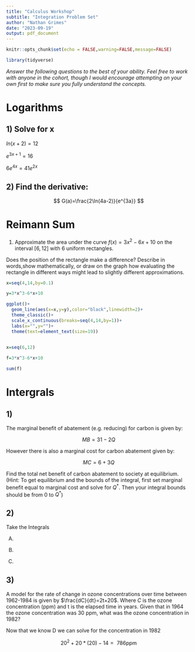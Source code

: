 ```yaml
---
title: "Calculus Workshop"
subtitle: "Integration Problem Set"
author: "Nathan Grimes"
date: "2023-09-19"
output: pdf_document
---
```


```r
knitr::opts_chunk$set(echo = FALSE,warning=FALSE,message=FALSE)

library(tidyverse)
```

*Answer the following questions to the best of your ability. Feel free to work with anyone in the cohort, though I would encourage attempting on your own first to make sure you fully understand the concepts.*

# Logarithms

## 1) Solve for x

$ln(x+2)=12$

\textcolor{blue}{Solution}

\begin{align}
x+2=e^{12}\\
x=e^{12}-2\\
x=162,752.79
\end{align}

$e^{3x+1}=16$

\textcolor{blue}{Solution}

\begin{align}
3x+1=\ln(16)\\
x=\frac{\ln(16)-1}{3} \\
x=1.26
\end{align}

$6e^{4x}=41e^{2x}$

\textcolor{blue}{Solution}

\begin{align}
\frac{e^{4x}}{e^{2x}=\frac{41}{6}}\\
e^{4x-2x}=\frac{41}{6} \\
e^{2x}=\frac{41}{6}\\
2x=\ln(41)-\ln(6)\\
x=\frac{\ln(41)-\ln(6)}{2}
\end{align}


## 2) Find the derivative:

$$
G(a)=\frac{2\ln(4a-2)}{e^{3a}}
$$

\textcolor{blue}{Solution: Break it down into parts. First we need the quotient rule. Then use chain rules for the f(x) and g(x) that you identify. Put it all together}

\begin{align}
\frac{dG}{da}=\frac{\frac{8e^{3a}}{4a-2}-3e^{3a}\ln(4a-2)}{[e^{3a}]^2}
\end{align}



# Reimann Sum

1) Approximate the area under the curve $f(x)=3x^2-6x+10$ on the interval $[6,12]$ with 6 uniform rectangles. 

Does the position of the rectangle make a difference? Describe in words,show mathematically, or draw on the graph how evaluating the rectangle in different ways might lead to slightly different approximations.

```r
x=seq(4,14,by=0.1)

y=3*x^3-6*x+10

ggplot()+
  geom_line(aes(x=x,y=y),color="black",linewidth=2)+
  theme_classic()+
  scale_x_continuous(breaks=seq(4,14,by=1))+
  labs(x="",y="")+
  theme(text=element_text(size=19))
  
```

\textcolor{blue}{The position of the rectangles will slightly affect the approximation, but not much. We could have the squares evaluate at the midpoint of $\delta x$ instead of at the end. Or we could evaluate to the right.}

\textcolor{blue}{Evaluate the function at all values in between the interval. Then add them up.}

```r
x=seq(6,12)

f=3*x^3-6*x+10

sum(f)


```


# Intergrals


## 1)
The marginal benefit of abatement (e.g. reducing) for carbon is given by:

$$
MB=31-2Q
$$

However there is also a marginal cost for carbon abatement given by:

$$
MC=6+3Q
$$

Find the total net benefit of carbon abatement to society at equilibrium. (Hint: To get equilibrium and the bounds of the integral, first set marginal benefit equal to marginal cost and solve for $Q^*$. Then your integral bounds should be from 0 to $Q^*$)

\textcolor{blue}{Solution: First find the equilibrium by setting the MB and MC equations equal to each other and solve for Q}

\begin{align}
31-2Q=6+3Q\\
25=5Q \\
5=Q^*
\end{align}

\textcolor{blue}{Now we can find the total benefit and cost of abatement by taking the definite integral of each curve from 0 to 5}
\textcolor{blue}{Marginal Benefit}

\begin{align}
\int^5_030-2Qdq \\
30Q-Q^2|^5_0 \\
30(5)-(5)^2=125
\end{align}

\textcolor{blue}{Marginal Cost}

\begin{align}
\int^5_06+3Q dq\\
6Q+\frac{3x^2}{2}|^5_0\\
6(5)+\frac{3(5)^2}{2}=67.5
\end{align}

\textcolor{blue}{Now we subtract the difference to get the total net benefits to society (in ESM 204 this will be called net welfare). $125-67.5$=57.5}

## 2)

Take the Integrals

\begin{align}
\text{A) }y=\frac{3}{x^2}, y(1)=5&  &\text{B)  }g(t)=3t^5-2t^3+16t-7  &  &\text{C) } \int^4_2\frac{1}{2}x
\end{align}

\textcolor{blue}{Solution:}

A) 
\begin{align}
\int\frac{3}{x^2} dx\\
-3x^{-3}+C\\
-3(1)^{-3}+C=5\\
C=8\\
x^{-3}+8
\end{align}

B)
\begin{align}
\int\ g(t)=3t^5-2t^3+16t-7 dt\\
\frac{t^6}{2}-\frac{t^4}{2}+8t^2-7t+C\\
\end{align}

C)
\begin{align}
\int^4_2\frac{1}{2}x dx\\
\frac{1}{4}x^2|^4_2\\
\frac{1}{4}(4)^2-\frac{1}{4}(2)^2=3
\end{align}

## 3)

A model for the rate of change in ozone concentrations over time between 1962-1984 is given by $\frac{dC}{dt}=2t+20$. Where $C$ is the ozone concentration (ppm) and t is the elapsed time in years. Given that in 1964 the ozone concentration was 30 ppm, what was the ozone concentration in 1982?

\begin{align}
\frac{dC}{dt}&=2t+20\\
dC&=2t+20 dt \\
\int dC&=\int 2t+20 dt \\
C&=t^2+20t+D\\
30&=2^2+20(2)+D \\
D&=-14
\end{align}

Now that we know D we can solve for the concentration in 1982

$$
20^2+20*(20)-14=\text{ 786ppm}
$$

